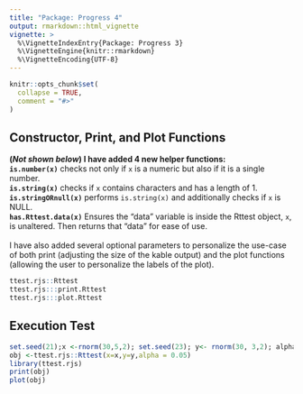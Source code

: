 ```yaml
---
title: "Package: Progress 4"
output: rmarkdown::html_vignette
vignette: >
  %\VignetteIndexEntry{Package: Progress 3}
  %\VignetteEngine{knitr::rmarkdown}
  %\VignetteEncoding{UTF-8}
---
```


```r
knitr::opts_chunk$set(
  collapse = TRUE,
  comment = "#>"
)
```

## Constructor, Print, and Plot Functions

**(*Not shown below*) I have added 4 new helper functions:** <br>
**`is.number(x)`** checks not only if `x` is a numeric but also if it is a single number.<br>
**`is.string(x)`** checks if `x` contains characters and has a length of 1.<br>
**`is.stringORnull(x)`** performs `is.string(x)` and additionally checks if `x` is NULL.<br>
**`has.Rttest.data(x)`** Ensures the "data" variable is inside the Rttest object, `x`, is unaltered. Then returns that "data" for ease of use.<br><br>
I have also added several optional parameters to personalize the use-case of both print (adjusting the size of the kable output) and the plot functions (allowing the user to personalize the labels of the plot).

``` r
ttest.rjs::Rttest
ttest.rjs:::print.Rttest
ttest.rjs:::plot.Rttest
```


## Execution Test

``` r
set.seed(21);x <-rnorm(30,5,2); set.seed(23); y<- rnorm(30, 3,2); alpha <- 0.05
obj <-ttest.rjs::Rttest(x=x,y=y,alpha = 0.05)
library(ttest.rjs)
print(obj)
plot(obj)
```
